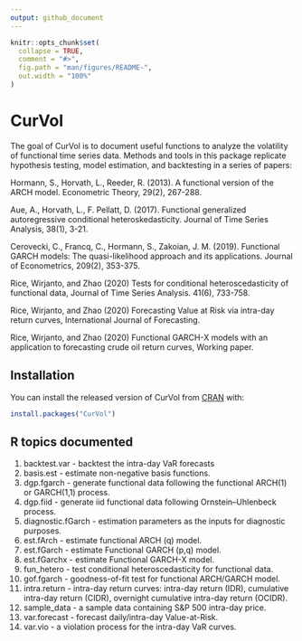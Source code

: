 ```yaml
---
output: github_document
---
```


<!-- README.md is generated from README.Rmd. Please edit that file -->

```r
knitr::opts_chunk$set(
  collapse = TRUE,
  comment = "#>",
  fig.path = "man/figures/README-",
  out.width = "100%"
)
```

# CurVol

<!-- badges: start -->
<!-- badges: end -->

The goal of CurVol is to document useful functions to analyze the
volatility of functional time series data. Methods and tools in this package replicate hypothesis testing, model estimation, and backtesting
in a series of papers:

Hormann, S., Horvath, L., Reeder, R. (2013). A functional version of the
ARCH model. Econometric Theory, 29(2), 267-288.

Aue, A., Horvath, L., F. Pellatt, D. (2017). Functional generalized
autoregressive conditional heteroskedasticity. Journal of Time Series
Analysis, 38(1), 3-21.

Cerovecki, C., Francq, C., Hormann, S., Zakoian, J. M. (2019).
Functional GARCH models: The quasi-likelihood approach and its
applications. Journal of Econometrics, 209(2), 353-375.

Rice, Wirjanto, and Zhao (2020) Tests for conditional heteroscedasticity
of functional data, Journal of Time Series Analysis. 41(6), 733-758.

Rice, Wirjanto, and Zhao (2020) Forecasting Value at Risk via intra-day
return curves, International Journal of Forecasting.

Rice, Wirjanto, and Zhao (2020) Functional GARCH-X models with an
application to forecasting crude oil return curves, Working paper.


## Installation

You can install the released version of CurVol from [CRAN](https://CRAN.R-project.org) with:

``` r
install.packages("CurVol")
```

## R topics documented

1. backtest.var - backtest the intra-day VaR forecasts
2. basis.est - estimate non-negative basis functions.
3. dgp.fgarch - generate functional data following the functional
    ARCH(1) or GARCH(1,1) process.
4. dgp.fiid - generate iid functional data following Ornstein–Uhlenbeck       process.
5. diagnostic.fGarch - estimation parameters as the inputs for diagnostic     purposes.
6. est.fArch - estimate functional ARCH (q) model.
7. est.fGarch - estimate Functional GARCH (p,q) model.
8. est.fGarchx - estimate Functional GARCH-X model.
9. fun_hetero - test conditional heteroscedasticity for functional data.
10. gof.fgarch - goodness-of-fit test for functional ARCH/GARCH model.
11. intra.return - intra-day return curves: intra-day return (IDR),
    cumulative intra-day return (CIDR), overnight cumulative intra-day
    return (OCIDR).
12. sample\_data - a sample data containing S\&P 500 intra-day price.
13. var.forecast - forecast daily/intra-day Value-at-Risk.
14. var.vio - a violation process for the intra-day VaR curves.
